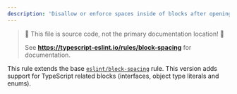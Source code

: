 ---
description: 'Disallow or enforce spaces inside of blocks after opening block and before closing block.'
---


> 🛑 This file is source code, not the primary documentation location! 🛑
>
> See **https://typescript-eslint.io/rules/block-spacing** for documentation.

This rule extends the base [`eslint/block-spacing`](https://eslint.org/docs/rules/block-spacing) rule.
This version adds support for TypeScript related blocks (interfaces, object type literals and enums).
